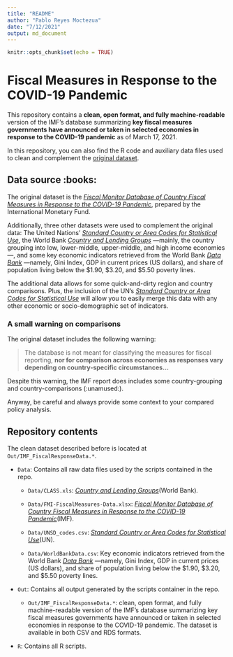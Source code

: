 ```yaml
---
title: "README"
author: "Pablo Reyes Moctezua"
date: "7/12/2021"
output: md_document
---
```


```r
knitr::opts_chunk$set(echo = TRUE)
```

# Fiscal Measures in Response to the COVID-19 Pandemic

This repository contains a **clean, open format, and fully machine-readable** version of the IMF's database summarizing **key fiscal measures governments have announced or taken in selected economies in response to the COVID-19 pandemic** as of March 17, 2021.

In this repository, you can also find the R code and auxiliary data files used to clean and complement the [original dataset](https://www.imf.org/en/Topics/imf-and-covid19/Fiscal-Policies-Database-in-Response-to-COVID-19).

## Data source :books:

The original dataset is the [*Fiscal Monitor Database of Country Fiscal Measures in Response to the COVID-19 Pandemic*](https://www.imf.org/en/Topics/imf-and-covid19/Fiscal-Policies-Database-in-Response-to-COVID-19), prepared by the International Monetary Fund.

Additionally, three other datasets were used to complement the original data: The United Nations' [*Standard Country or Area Codes for Statistical Use*](https://unstats.un.org/unsd/methodology/m49/), the World Bank [*Country and Lending Groups*](https://datahelpdesk.worldbank.org/knowledgebase/articles/906519-world-bank-country-and-lending-groups) ---mainly, the country grouping into low, lower-middle, upper-middle, and high income economies---, and some key economic indicators retrieved from the World Bank [*Data Bank*](https://databank.bancomundial.org/) ---namely, Gini Index, GDP in current prices (US dollars), and share of population living below the $1.90, $3.20, and $5.50 poverty lines.

The additional data allows for some quick-and-dirty region and country comparisons. Plus, the inclusion of the UN's [*Standard Country or Area Codes for Statistical Use*](https://unstats.un.org/unsd/methodology/m49/) will allow you to easily merge this data with any other economic or socio-demographic set of indicators.

### A small warning on comparisons

The original dataset includes the following warning:

> The database is not meant for classifying the measures for fiscal reporting, **nor for comparison across economies as responses vary depending on country-specific circumstances...**

Despite this warning, the IMF report does includes some country-grouping and country-comparisons (:unamused:).

Anyway, be careful and always provide some context to your compared policy analysis.

## Repository contents

The clean dataset described before is located at `Out/IMF_FiscalResponseData.*`.

-   `Data`: Contains all raw data files used by the scripts contained in the repo.

    -   `Data/CLASS.xls`: [*Country and Lending Groups*](https://datahelpdesk.worldbank.org/knowledgebase/articles/906519-world-bank-country-and-lending-groups)(World Bank)*.*

    -   `Data/FMI-FiscalMeasures-Data.xlsx`: [*Fiscal Monitor Database of Country Fiscal Measures in Response to the COVID-19 Pandemic*](https://www.imf.org/en/Topics/imf-and-covid19/Fiscal-Policies-Database-in-Response-to-COVID-19)(IMF).

    -   `Data/UNSD_codes.csv`: [*Standard Country or Area Codes for Statistical Use*](https://unstats.un.org/unsd/methodology/m49/)(UN)*.*

    -   `Data/WorldBankData.csv`: Key economic indicators retrieved from the World Bank [*Data Bank*](https://databank.bancomundial.org/) ---namely, Gini Index, GDP in current prices (US dollars), and share of population living below the $1.90, $3.20, and $5.50 poverty lines.

-   `Out`: Contains all output generated by the scripts container in the repo.

    -   `Out/IMF_FiscalResponseData.*`: clean, open format, and fully machine-readable version of the IMF's database summarizing key fiscal measures governments have announced or taken in selected economies in response to the COVID-19 pandemic. The dataset is available in both CSV and RDS formats.

-   `R`: Contains all R scripts.
